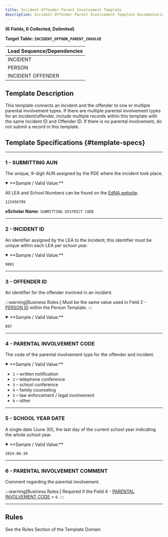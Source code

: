 ```yaml
---
title: Incident Offender Parent Involvement Template
description: Incident Offender Parent Involvement Template Documentation
---
```


**(6 Fields, 6 Collected, Delimited)**

**Target Table: `INCIDENT_OFFNDR_PARENT_INVOLVE`**

| **Load Sequence/Dependencies** |
|--------------------------------|
| INCIDENT                       |
| PERSON                         |
| INCIDENT OFFENDER              |

## Template Description
This template connects an incident and the offender to one or multiple parental involvement types. If there are multiple parental involvement types for an incident/offender, include multiple records within this template with the same Incident ID and Offender ID. If there is no parental involvement, do not submit a record in this template.

## Template Specifications {#template-specs}

---
### 1 - SUBMITTING AUN
<p><Badge color="required" /> <Badge color="key" /> <Badge length={9} /></p>

The unique, 9-digit AUN assigned by the PDE where the incident took place.

<details open>
<summary>**Sample / Valid Value:**</summary>

All LEA and School Numbers can be found on the [EdNA website](http://www.edna.pa.gov/Screens/wfHome.aspx).

`123456789`
</details>

**eScholar Name**: `SUBMITTING DISTRICT CODE`

---
### 2 - INCIDENT ID
<p><Badge color="required" /> <Badge color="key" /> <Badge length={30} /></p>

An identifier assigned by the LEA to the incident; this identifier must be unique within each LEA per school year.

<details open>
<summary>**Sample / Valid Value:**</summary>

`9801`
</details>

---
### 3 - OFFENDER ID
<p><Badge color="required" /> <Badge color="key" /> <Badge length={20} /></p>

An identifier for the offender involved in an incident.

:::warning[Business Rules:]
Must be the same value used in Field 2 - [PERSON ID](docs/templates/discipline/person.mdx#2---person-id) within the Person Template.
:::

<details open>
<summary>**Sample / Valid Value:**</summary>

`887`
</details>

---
### 4 - PARENTAL INVOLVEMENT CODE
<p><Badge color="required" /> <Badge color="key" /> <Badge length={1} /></p>

The code of the parental involvement type for the offender and incident.

<details open>
<summary>**Sample / Valid Value:**</summary>

- `1` – written notification
- `2` – telephone conference
- `3` – school conference
- `4` – family counseling
- `5` – law enforcement / legal involvement
- `6` – other
</details>

---
### 5 - SCHOOL YEAR DATE
<p><Badge color="required" /> <Badge color="key" /> <Badge length={10} /></p>

A single date (June 30), the last day of the current school year indicating the whole school year.

<details open>
<summary>**Sample / Valid Value:**</summary>

`2024-06-30`
</details>

---
### 6 - PARENTAL INVOLVEMENT COMMENT
<p><Badge color="conditional" /> <Badge color="updateable" /> <Badge length={500} /></p>

Comment regarding the parental involvement.

:::warning[Business Rules:]
Required if the Field 4 - [PARENTAL INVOLVEMENT CODE](#4---parental-involvement-code) = `6`.
:::

---
## Rules
See the Rules Section of the Template Domain